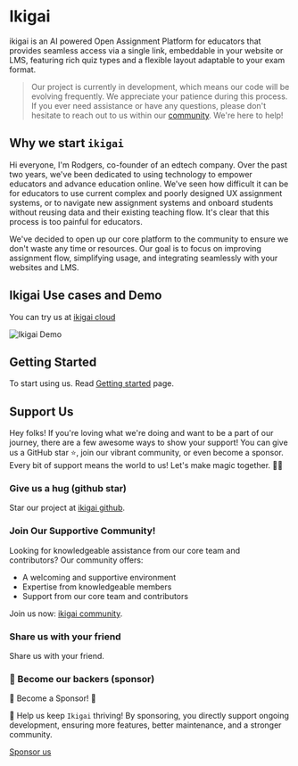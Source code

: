 # Ikigai

ikigai is an AI powered Open Assignment Platform for educators that provides seamless access via a single link, embeddable in your website or LMS, featuring rich quiz types and a flexible layout adaptable to your exam format.

> Our project is currently in development, which means our code will be evolving frequently. We appreciate your patience during this process.
> If you ever need assistance or have any questions, please don't hesitate to reach out to us within our [community](https://discord.gg/XuYWkn6kUS). We're here to help!

## Why we start `ikigai`

Hi everyone, I'm Rodgers, co-founder of an edtech company.
Over the past two years, we've been dedicated to using technology to empower educators and advance education online.
We've seen how difficult it can be for educators to use current complex and poorly designed UX assignment systems, or to navigate new assignment systems and onboard students without reusing data and their existing teaching flow.
It's clear that this process is too painful for educators.

We've decided to open up our core platform to the community to ensure we don't waste any time or resources.
Our goal is to focus on improving assignment flow, simplifying usage, and integrating seamlessly with your websites and LMS.

## Ikigai Use cases and Demo

You can try us at [ikigai cloud](https://app.ikigai.li)

![Ikigai Demo](https://raw.githubusercontent.com/ikigai-hq/ikigai/master/assets/app-screenshot.jpeg)

## Getting Started

To start using us. Read [Getting started](/getting-started) page.

## Support Us

Hey folks! If you're loving what we're doing and want to be a part of our journey, there are a few awesome ways to show your support!
You can give us a GitHub star ⭐️, join our vibrant community, or even become a sponsor.
Every bit of support means the world to us! Let's make magic together. 🚀💫

### Give us a hug (github star)

Star our project at [ikigai github](https://github.com/ikigai-hq/ikigai).

### Join Our Supportive Community!

Looking for knowledgeable assistance from our core team and contributors? Our community offers:

- A welcoming and supportive environment
- Expertise from knowledgeable members
- Support from our core team and contributors

Join us now: [ikigai community](https://discord.gg/XuYWkn6kUS).

### Share us with your friend

Share us with your friend.

### 🚀 Become our backers (sponsor)

🌟 Become a Sponsor! 🌟

🚀 Help us keep `Ikigai` thriving! By sponsoring, you directly support ongoing development, ensuring more features, better maintenance, and a stronger community.

[Sponsor us](https://github.com/sponsors/ikigai-hq)
